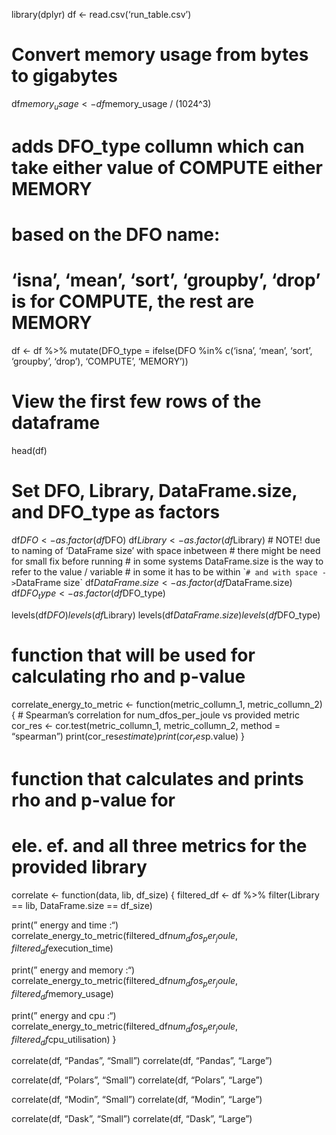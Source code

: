 library(dplyr)
df <- read.csv('run_table.csv')

# Convert memory usage from bytes to gigabytes
df$memory_usage <- df$memory_usage / (1024^3)

# adds DFO_type collumn which can take either value of COMPUTE either MEMORY
# based on the DFO name:
# 'isna', 'mean', 'sort', 'groupby', 'drop' is for COMPUTE, the rest are MEMORY
df <- df %>%
  mutate(DFO_type = ifelse(DFO %in% c('isna', 'mean', 'sort', 'groupby', 'drop'),
                           'COMPUTE',
                           'MEMORY'))
                           
# View the first few rows of the dataframe
head(df)

# Set DFO, Library, DataFrame.size, and DFO_type as factors
df$DFO <- as.factor(df$DFO)
df$Library <- as.factor(df$Library)
# NOTE! due to naming of 'DataFrame size' with space inbetween 
# there might be need for small fix before running
# in some systems DataFrame.size is the way to refer to the value / variable
# in some it has to be within `` 
# and with space -> `DataFrame size` 
df$DataFrame.size <- as.factor(df$DataFrame.size)
df$DFO_type <- as.factor(df$DFO_type)

levels(df$DFO)
levels(df$Library)
levels(df$DataFrame.size)
levels(df$DFO_type)

# function that will be used for calculating rho and p-value
correlate_energy_to_metric <- function(metric_collumn_1, metric_collumn_2) {
  # Spearman's correlation for num_dfos_per_joule vs provided metric
  cor_res <- cor.test(metric_collumn_1, metric_collumn_2, method = "spearman")
  print(cor_res$estimate)
  print(cor_res$p.value)
}

# function that calculates and prints rho and p-value for 
# ele. ef. and all three metrics for the provided library
correlate <- function(data, lib, df_size) {
  filtered_df <- df %>% filter(Library == lib, DataFrame.size == df_size)

  print(" energy and time :")
  correlate_energy_to_metric(filtered_df$num_dfos_per_joule, filtered_df$execution_time)

  print(" energy and memory :")
  correlate_energy_to_metric(filtered_df$num_dfos_per_joule, filtered_df$memory_usage)

  print(" energy and cpu :")
  correlate_energy_to_metric(filtered_df$num_dfos_per_joule, filtered_df$cpu_utilisation)
}

correlate(df, "Pandas", "Small")
correlate(df, "Pandas", "Large")

correlate(df, "Polars", "Small")
correlate(df, "Polars", "Large")

correlate(df, "Modin", "Small")
correlate(df, "Modin", "Large")

correlate(df, "Dask", "Small")
correlate(df, "Dask", "Large")